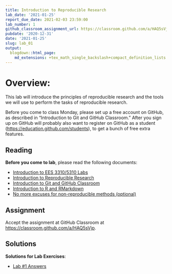 ```yaml
---
title: Introduction to Reproducible Research
lab_date: '2021-01-25'
report_due_date: 2021-02-03 23:59:00
lab_number: 1
github_classroom_assignment_url: https://classroom.github.com/a/HAQ5sVjp
pubdate: '2020-12-31'
date: '2021-01-25'
slug: lab_01
output:
  blogdown::html_page:
    md_extensions: +tex_math_single_backslash+compact_definition_lists
---
```

# Overview:

This lab will introduce the principles of reproducible research and the tools we will use to perform the tasks of reproducible research.

Before you come to class Monday, please set up a free account on GitHub, as described in "Introduction to Git and GitHub Classroom." After you sign up on GitHub will probably also want to register on GitHub as a student (<https://education.github.com/students>), to get a bunch of free extra features.

## Reading

**Before you come to lab**, please read the following documents:

* [Introduction to EES 3310/5310 Labs](/lab_docs/lab_01_overview){target="_blank"}
* [Introduction to Reproducible Research](/lab_docs/lab_01_reproducible_research){target="_blank"}
* [Introduction to Git and GitHub Classroom](/lab_docs/lab_01_git_intro){target="_blank"}
* [Introduction to R and RMarkdown](/lab_docs/lab_01_rmarkdown_intro){target="_blank"}
* [No more excuses for non-reproducible methods (optional)](/lab_docs/lab_01_no_more_excuses){target="_blank"}

## Assignment
Accept the assignment at GitHub Classroom at <https://classroom.github.com/a/HAQ5sVjp>.

## Solutions

**Solutions for Lab Exercises**:

* [Lab #1 Answers](/lab_solutions/lab_01_answers){target="_blank"}
